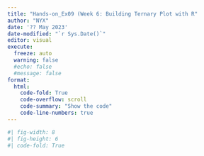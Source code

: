 ```yaml
---
title: "Hands-on_Ex09 (Week 6: Building Ternary Plot with R"
author: "NYX"
date: '?? May 2023'
date-modified: "`r Sys.Date()`"
editor: visual
execute: 
  freeze: auto
  warning: false
  #echo: false
  #message: false
format:
  html:
    code-fold: True
    code-overflow: scroll
    code-summary: "Show the code"
    code-line-numbers: true
---
```


```r
#| fig-width: 8
#| fig-height: 6
#| code-fold: True
```

# 
